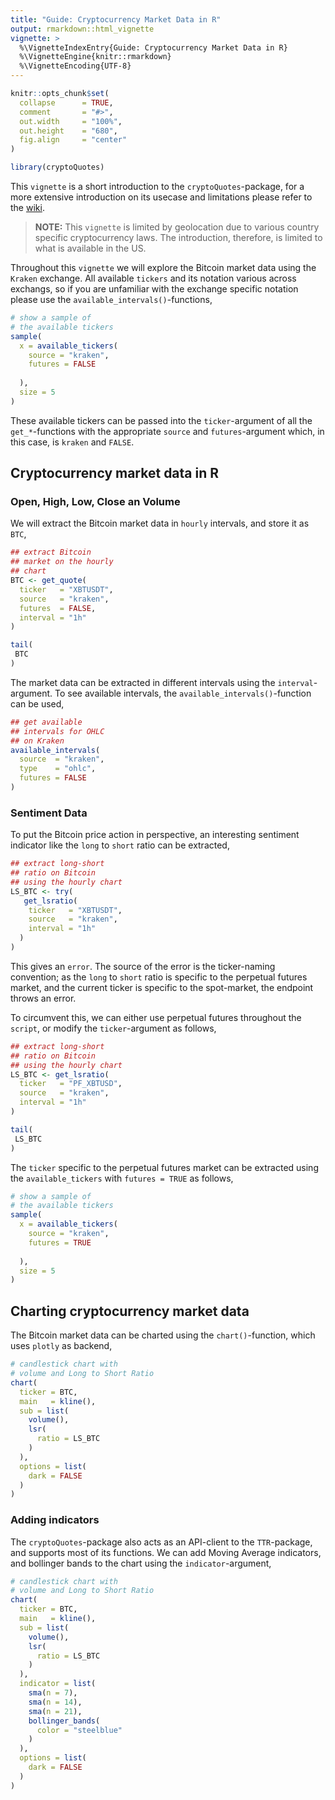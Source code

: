 ```yaml
---
title: "Guide: Cryptocurrency Market Data in R"
output: rmarkdown::html_vignette
vignette: >
  %\VignetteIndexEntry{Guide: Cryptocurrency Market Data in R}
  %\VignetteEngine{knitr::rmarkdown}
  %\VignetteEncoding{UTF-8}
---
```


```r
knitr::opts_chunk$set(
  collapse      = TRUE,
  comment       = "#>",
  out.width     = "100%",
  out.height    = "680",
  fig.align     = "center"
)
```

```r
library(cryptoQuotes)
```

This `vignette`  is a short introduction to the `cryptoQuotes`-package, for a more extensive introduction on its usecase and limitations please refer to the [wiki](https://github.com/serkor1/cryptoQuotes/wiki).

> **NOTE:** This `vignette` is limited by geolocation due to various country specific
> cryptocurrency laws. The introduction, therefore, is limited to what is available in the US. 

Throughout this `vignette` we will explore the Bitcoin market data using the `Kraken` exchange. All available `tickers` and its notation various across exchangs, so if you are unfamiliar with the exchange specific notation please use the `available_intervals()`-functions,

```r
# show a sample of 
# the available tickers
sample(
  x = available_tickers(
    source = "kraken",
    futures = FALSE
    
  ),
  size = 5
)
```

These available tickers can be passed into the `ticker`-argument of all the `get_*`-functions with the appropriate `source` and `futures`-argument which, in this case, is `kraken` and `FALSE`.

## Cryptocurrency market data in R

### Open, High, Low, Close an Volume

We will extract the Bitcoin market data in `hourly` intervals, and store it as `BTC`,

```r
## extract Bitcoin
## market on the hourly 
## chart
BTC <- get_quote(
  ticker   = "XBTUSDT",
  source   = "kraken",
  futures  = FALSE, 
  interval = "1h"
)
```

```r
tail(
 BTC 
)
```

The market data can be extracted in different intervals using the `interval`-argument. To see available intervals, the `available_intervals()`-function can be used,

```r
## get available
## intervals for OHLC
## on Kraken
available_intervals(
  source  = "kraken",
  type    = "ohlc",
  futures = FALSE
)
```

### Sentiment Data

To put the Bitcoin price action in perspective, an interesting sentiment indicator like the `long` to `short` ratio can be extracted,

```r
## extract long-short
## ratio on Bitcoin
## using the hourly chart
LS_BTC <- try(
   get_lsratio(
    ticker   = "XBTUSDT",
    source   = "kraken",
    interval = "1h"
  )
)
```

This gives an `error`. The source of the error is the ticker-naming convention; as the `long` to `short` ratio is specific to the perpetual futures market, and the current ticker is specific to the spot-market, the endpoint throws an error.

To circumvent this, we can either use perpetual futures throughout the `script`, or modify the `ticker`-argument as follows,

```r
## extract long-short
## ratio on Bitcoin
## using the hourly chart
LS_BTC <- get_lsratio(
  ticker   = "PF_XBTUSD",
  source   = "kraken",
  interval = "1h"
)
```

```r
tail(
 LS_BTC 
)
```

The `ticker` specific to the perpetual futures market can be extracted using the `available_tickers` with `futures = TRUE` as follows,

```r
# show a sample of 
# the available tickers
sample(
  x = available_tickers(
    source = "kraken",
    futures = TRUE
    
  ),
  size = 5
)
```

## Charting cryptocurrency market data

The Bitcoin market data can be charted using the `chart()`-function, which uses `plotly` as backend,

```r
# candlestick chart with
# volume and Long to Short Ratio
chart(
  ticker = BTC,
  main   = kline(),
  sub = list(
    volume(),
    lsr(
      ratio = LS_BTC
    )
  ),
  options = list(
    dark = FALSE
  )
)
```

### Adding indicators

The `cryptoQuotes`-package also acts as an API-client to the `TTR`-package, and supports most of its functions. We can add Moving Average indicators, and bollinger bands to the chart using the `indicator`-argument,

```r
# candlestick chart with
# volume and Long to Short Ratio
chart(
  ticker = BTC,
  main   = kline(),
  sub = list(
    volume(),
    lsr(
      ratio = LS_BTC
    )
  ),
  indicator = list(
    sma(n = 7),
    sma(n = 14),
    sma(n = 21),
    bollinger_bands(
      color = "steelblue"
    )
  ),
  options = list(
    dark = FALSE
  )
)
```

